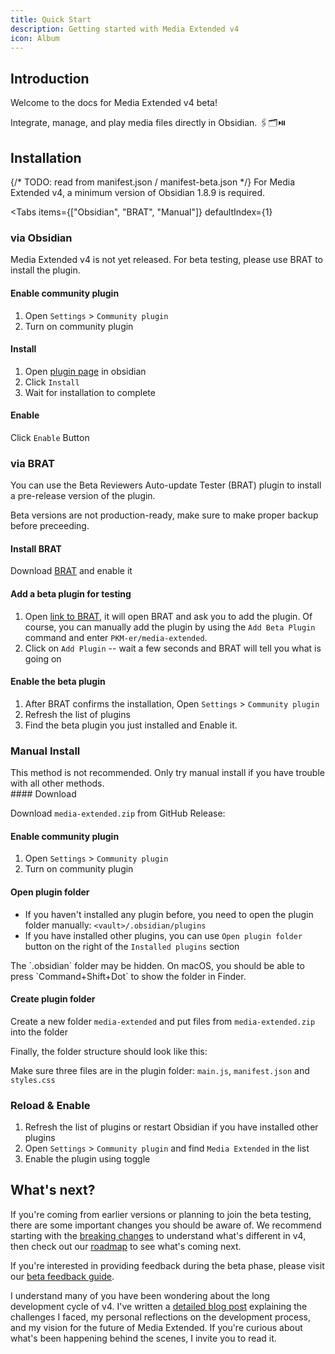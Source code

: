 ```yaml
---
title: Quick Start
description: Getting started with Media Extended v4
icon: Album
---
```



## Introduction

Welcome to the docs for Media Extended v4 beta!

Integrate, manage, and play media files directly in Obsidian. 🖇️🗂️⏯️

## Installation

{/* TODO: read from manifest.json / manifest-beta.json */}
For Media Extended v4, a minimum version of Obsidian 1.8.9 is required.

<Tabs
  items={["Obsidian", "BRAT", "Manual"]}
  defaultIndex={1}
>
  <Tab>

### via Obsidian

<Callout type="error">
Media Extended v4 is not yet released. For beta testing, please use BRAT to install the plugin.
</Callout>
  
<div className='fd-steps [&_h4]:fd-step'>

#### Enable community plugin

1. Open `Settings` > `Community plugin`
2. Turn on community plugin

#### Install

1. Open [plugin page](https://obsidian.md/plugins?id=media-extended) in obsidian
2. Click `Install`
3. Wait for installation to complete

#### Enable

Click `Enable` Button

</div>
  </Tab>
  <Tab>

### via BRAT

You can use the Beta Reviewers Auto-update Tester (BRAT) plugin to install a pre-release version of the plugin.

<Callout type="warn"> Beta versions are not production-ready, make sure to make proper backup before preceeding. </Callout>

<div className='fd-steps [&_h4]:fd-step'>

#### Install BRAT

Download [BRAT](https://obsidian.md/plugins?id=obsidian42-brat) and enable it

#### Add a beta plugin for testing

1. Open [link to BRAT](obsidian://brat?plugin=PKM-er/media-extended), it will open BRAT and ask you to add the plugin. 
   Of course, you can manually add the plugin by using the `Add Beta Plugin` command and enter `PKM-er/media-extended`.
2. Click on `Add Plugin` -- wait a few seconds and BRAT will tell you what is going on

#### Enable the beta plugin

1. After BRAT confirms the installation, Open `Settings` > `Community plugin`
2. Refresh the list of plugins
3. Find the beta plugin you just installed and Enable it.

</div>
  </Tab>
  <Tab>

### Manual Install

<Callout type="warn">
This method is not recommended. Only try manual install if you have trouble
with all other methods.
</Callout>

<div className='fd-steps [&_h4]:fd-step'>
#### Download

Download `media-extended.zip` from GitHub Release: 

#### Enable community plugin

1. Open `Settings` > `Community plugin`
2. Turn on community plugin

#### Open plugin folder

- If you haven't installed any plugin before, you need to open the plugin folder manually: `<vault>/.obsidian/plugins`
- If you have installed other plugins, you can use `Open plugin folder` button on the right of the `Installed plugins` section

<Callout>
The `.obsidian` folder may be hidden. On macOS, you should be able to press `Command+Shift+Dot` to show the folder in Finder.
</Callout>

#### Create plugin folder

Create a new folder `media-extended` and put files from `media-extended.zip` into the folder

Finally, the folder structure should look like this:

<Files>
  <Folder name="<vault>/.obsidian/plugins" open>
    <Folder name="media-extended" open>
      <File name="main.js" />
      <File name="manifest.json" />
      <File name="styles.css" />
    </Folder>
  </Folder>
</Files>

Make sure three files are in the plugin folder: `main.js`, `manifest.json` and `styles.css`

### Reload & Enable

1. Refresh the list of plugins or restart Obsidian if you have installed other plugins
2. Open `Settings` > `Community plugin` and find `Media Extended` in the list
3. Enable the plugin using toggle

</div>
  </Tab>
</Tabs>

## What's next?

If you're coming from earlier versions or planning to join the beta testing, there are some important changes you should be aware of. We recommend starting with the [breaking changes](/v4-breaking-changes) to understand what's different in v4, then check out our [roadmap](/v4-roadmap) to see what's coming next. 

If you're interested in providing feedback during the beta phase, please visit our [beta feedback guide](/beta-feedback).

I understand many of you have been wondering about the long development cycle of v4. I've written a [detailed blog post](/development-journey) explaining the challenges I faced, my personal reflections on the development process, and my vision for the future of Media Extended. If you're curious about what's been happening behind the scenes, I invite you to read it.
